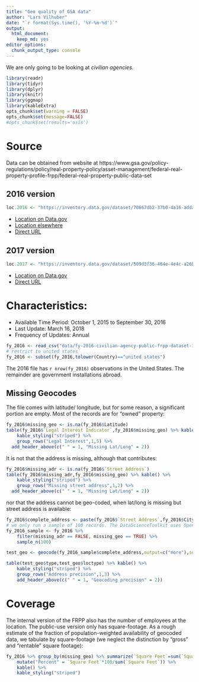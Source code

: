 ```yaml
---
title: "Geo quality of GSA data"
author: "Lars Vilhuber"
date: "`r format(Sys.time(), '%Y-%m-%d')`"
output:
  html_document:
    keep_md: yes
editor_options:
  chunk_output_type: console
---
```

We are only going to be looking at *civilian agencies*.

```r
library(readr)
library(tidyr)
library(dplyr)
library(knitr)
library(ggmap)
library(kableExtra)
opts_chunk$set(warning = FALSE)
opts_chunk$set(message=FALSE)
#opts_chunk$set(results='asis')
```

# Source
Data can be obtained from website at  https://www.gsa.gov/policy-regulations/policy/real-property-policy/asset-management/federal-real-property-profile-frpp/federal-real-property-public-data-set

## 2016 version
```r
loc.2016 <- "https://inventory.data.gov/dataset/70667db2-37b0-4a16-adda-beb476e3bf18/resource/e394b6f0-1888-4ffe-9ab1-bab83d2a95d3/download/fy-2016-civilian-agency-public-frpp-dataset.csv"
```
- [Location on Data.gov](https://catalog.data.gov/dataset/fy-2016-federal-real-property-profile-data-for-civilian-agencies/resource/adafcd00-cab8-424c-9ee2-6e45a97ba160)
- [Location elsewhere](https://d2d.gsa.gov/dataset/public-frpp-dataset-civilian-agencies)
- [Direct URL](`r loc.2016`)

## 2017 version
```r
loc.2017 <- "https://inventory.data.gov/dataset/509d3f36-464e-4e4c-a26b-8582605c254e/resource/37120970-e7cf-47e3-ba25-3f5a6b0f4c2f/download/fy-2017-civilian-agency-public-frpp-data.csv"
```
- [Location on Data.gov](https://catalog.data.gov/dataset/federal-real-property-profile-data-for-civilian-agencies/resource/cff1291c-547d-46fd-8827-47c57f2d8239)
- [Direct URL](`r loc.2017`)

# Characteristics:

-  Available Time Period:     October 1, 2015 to September 30, 2016
- Last Update:     March 16, 2018
-  Frequency of Updates:     Annual

```r
fy_2016 <- read_csv("data/fy-2016-civilian-agency-public-frpp-dataset-12142017.csv",progress = FALSE)
# restrict to united states
fy_2016 <- subset(fy_2016,tolower(Country)=="united states")
```

The 2016 file has `r nrow(fy_2016)` observations in the  United States. The remainder are government installations abroad.

## Missing Geocodes
The file comes with latitude/ longitude, but for some reason, a significant portion are empty. Most of the records are for "owned" property:
```r
fy_2016$missing_geo <- is.na(fy_2016$Latitude)
table(fy_2016$`Legal Interest Indicator`,fy_2016$missing_geo) %>% kable() %>%
	kable_styling("striped") %>%
	group_rows("Legal Interest",1,5) %>%
  add_header_above(c(" " = 1, "Missing Lat/Long" = 2))
```
It is not that the address is missing, although that contributes:
```r
fy_2016$missing_adr <- is.na(fy_2016$`Street Address`)
table(fy_2016$missing_adr,fy_2016$missing_geo) %>% kable() %>%
	kable_styling("striped") %>%
	group_rows("Missing street address",1,2) %>%
  add_header_above(c(" " = 1, "Missing Lat/Long" = 2))
```
nor that the address cannot be geo-coded, when lat/long is missing but street address is available:
```r
fy_2016$complete_address <- paste(fy_2016$`Street Address`,fy_2016$City,fy_2016$State,fy_2016$`ZIP Code`,sep=", ")
# we only run a sample of 100 records. The DataScienceToolkit uses OpenStreetMap for geocoding.
fy_2016_sample <- fy_2016 %>% 
	filter(missing_adr == FALSE, missing_geo == TRUE) %>%
	sample_n(100)
```
```r
test_geo <- geocode(fy_2016_sample$complete_address,output=c("more"),source=c("dsk"))
```
```r
table(test_geo$type,test_geo$loctype) %>% kable() %>% 
	kable_styling("striped") %>%
	group_rows("Address precision",1,3) %>%
	add_header_above(c(" " = 1, "Geocoding precision" = 2))
```

# Coverage

The internal version of the FRPP also has the number of employees at the location. The public-use version only has square-footage. As a rough estimate of the fraction of population-weighted availability of geocoded data, we tabulate by square-footage (we neglect the distinction by "gross" and "rentable" square footage):
```r
fy_2016 %>% group_by(missing_geo) %>% summarize(`Square Feet`=sum(`Square Feet (Buildings)`,na.rm = TRUE)) %>%
	mutate("Percent" = `Square Feet`*100/sum(`Square Feet`)) %>%
	kable() %>%
	kable_styling("striped") 
	
```

